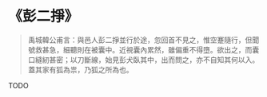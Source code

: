 # 《彭二掙》

> 禹城韓公甫言：與邑人彭二掙並行於途，忽回首不見之，惟空蹇隨行，但聞號救甚急，細聽則在被囊中。近視囊內累然，雖偏重不得墮。欲出之，而囊口縫紉甚密；以刀斷線，始見彭犬臥其中，出而問之，亦不自知其何以入。蓋其家有狐為祟，乃狐之所為也。

TODO
